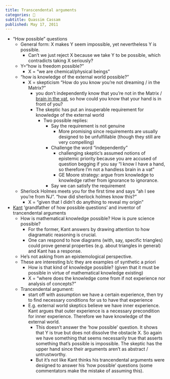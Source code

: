 ```yaml
---
title: Transcendental arguments
categories: 🔴
subtitle: Quassim Cassam
published: May 17, 2011
---
```


- "How possible" questions
  - General form: X makes Y seem impossible, yet nevertheless Y is possible.
    - Can't we just reject X because we take Y to be possible, which contradicts 
      taking X seriously?
  - Y="how is freedom possible?"
    - X = "we are chemical/physical beings"
  - "how is knowledge of the external world possible?"
    - X = skepticism "How do you know you're not dreaming / in the Matrix?"
      - you don't independently know that you're not in the Matrix /
        [brain in the vat](/docs/phil/problems/skepticism/epistemological.qmd), so how could you 
        know that your hand is in front of you?
      - The skeptic has put an insuperable requirement for knowledge of the 
        external world
        - Two possible replies:
          - Say the requirement is not genuine
            - More promising since requirements are usually designed to be 
              unfulfillable (though they still are very compelling)
          - Challenge the word "independently"
            - challenging skeptic's assumed notions of epistemic priority 
              because you are accused of question begging if you say "I know I 
              have a hand, so therefore I'm not a handless brain in a vat"
            - GE Moore strategy: argue from knowledge to knowledge rather from 
              ignorance to ignorance.
          - Say we can satisfy the requirement
  - Sherlock Holmes meets you for the first time and says "ah I see you're from 
    NJ". "how did sherlock holmes know this?"
    - X = "given that I didn't do anything to reveal my origin"
- [Kant](/docs/phil/people/kant) 'grandfather of how possible 
  questions' and inventor of trancendental arguments
  - How is mathematical knowledge possible? How is pure science possible?
    - For the former, Kant answers by drawing attention to how diagramatic 
      reasoning is crucial.
    - One can respond to how diagrams (with, say, specific triangles) could 
      prove general properties (e.g. about triangles in general) and Kant has a 
      response.
  - He's not asking from an epistemological perspective.
  - These are interesting b/c they are examples of synthetic a priori
    - How is that kind of knowledge possible? (given that it must be possible in 
      virtue of mathematical knowledge existing)
    - X = "where does the knowledge come from if not experience nor analysis of 
      concepts?"
  - Trancendental argument:
    - start off with assumption we have a certain experience, then try to find 
      necessary conditions for us to have that experience
    - E.g. external world skeptics believe we have inner experience. Kant argues 
      that outer experience is a necessary precondition for inner experience. 
      Therefore we have knowledge of the external world.
      - This doesn't answer the 'how possible' question. It shows that Y is true 
        but does not dissolve the obstacle X. So again we have something that 
        seems necessarily true that asserts something that's possible is 
        impossible. The skeptic has the upper hand since their arguments aren't 
        as abstract / untrustworthy.
      - But it's not like Kant thinks his trancendental arguments were designed 
        to answer his 'how possible' questions (some commentators make the 
        mistake of assuming this).
